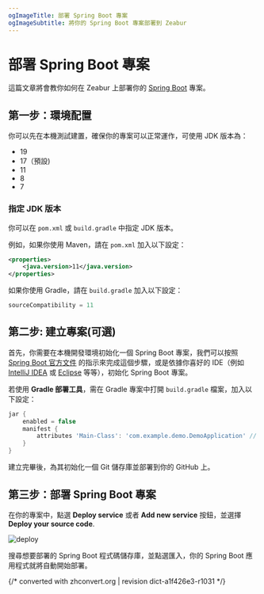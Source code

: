 ```yaml
---
ogImageTitle: 部署 Spring Boot 專案
ogImageSubtitle: 將你的 Spring Boot 專案部署到 Zeabur
---
```


# 部署 Spring Boot 專案

這篇文章將會教你如何在 Zeabur 上部署你的 [Spring Boot](https://spring.io/projects/spring-boot) 專案。

## 第一步：環境配置

你可以先在本機測試建置，確保你的專案可以正常運作，可使用 JDK 版本為：

- 19
- 17（預設)
- 11
- 8
- 7

### 指定 JDK 版本

你可以在 `pom.xml` 或 `build.gradle` 中指定 JDK 版本。

例如，如果你使用 Maven，請在 `pom.xml` 加入以下設定：

```xml
<properties>
    <java.version>11</java.version>
</properties>
```

如果你使用 Gradle，請在 `build.gradle` 加入以下設定：

```groovy
sourceCompatibility = 11
```

## 第二步: 建立專案(可選)

首先，你需要在本機開發環境初始化一個 Spring Boot 專案，我們可以按照 [Spring Boot 官方文件](https://spring.io/quickstart) 的指示來完成這個步驟，或是依據你喜好的 IDE（例如 [IntelliJ IDEA](https://www.jetbrains.com/idea/) 或 [Eclipse](https://www.eclipse.org/) 等等），初始化 Spring Boot 專案。

若使用 **Gradle 部署工具**，需在 Gradle 專案中打開 `build.gradle` 檔案，加入以下設定：

```groovy
jar {
    enabled = false
    manifest {
        attributes 'Main-Class': 'com.example.demo.DemoApplication' // <-- 這裡請填入你的專案啟動 class 名稱
    }
}
```

建立完畢後，為其初始化一個 Git 儲存庫並部署到你的 GitHub 上。

## 第三步：部署 Spring Boot 專案

在你的專案中，點選 **Deploy service** 或者 **Add new service** 按鈕，並選擇 **Deploy your source code**.

![deploy](/deploy/common/select-service.en-US.png)

搜尋想要部署的 Spring Boot 程式碼儲存庫，並點選匯入，你的 Spring Boot 應用程式就將自動開始部署。

{/* converted with zhconvert.org | revision dict-a1f426e3-r1031 */}
